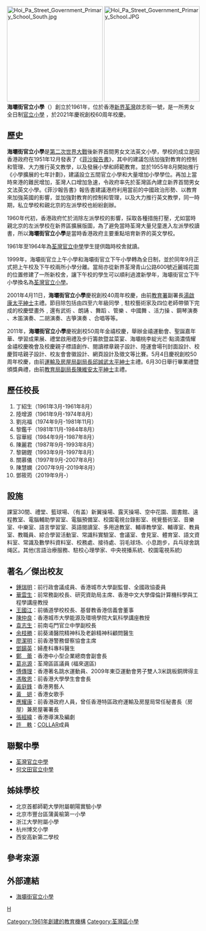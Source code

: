 {{coord|22.3705675|114.1151295|type:landmark_source:enwiki-googlemaplink|display=title}}
{{Infobox_School
| name = 海壩街官立小學<br/> Hoi Pa Street Government Primary School
| image = [[File:23_logo.jpg|75px]]<BR>[[File:North_of_Hoi_Pa_Street_Government_Primary_School.jpg|280px]]<BR>校舍北面
| motto = '''正己修業 盡展所長'''
| principal = 鄧筱筠女士
| vice_principal = 翁麗琴女士、黎佩珊女士、鄧茵茵女士
| established = 1961年
| type = 官立小學
| students = 約825人（2020-2021年度）
| grades = 小一至小六<br/>（30個班別，每班約25-30人）
| address = {{HK}}[[新界|新界]][[荃灣|荃灣]]啟志街1號
| telephone = (+852) 24902828
| mail = hpsgps@edb.gov.hk
| website = http://www.hpsgps.edu.hk/
}}
[[File:Hoi_Pa_Street_Government_Primary_School_South.jpg|250px]]
[[File:Hoi_Pa_Street_Government_Primary_School.JPG|250px]]
'''海壩街官立小學'''（{{lang-en|Hoi Pa Street Government Primary School}}）創立於1961年，位於香港[[新界|新界]][[荃灣|荃灣]]啟志街一號，是一所男女全日制[[官立學校_(香港)|官立小學]] ，於2021年慶祝創校60周年校慶。

== 歷史 ==
'''海壩街官立小學'''是[[二戰|第二次世界大戰]]後新界首間男女文法英文小學，學校的成立是因香港政府在1951年12月發表了《[[菲沙報告書|菲沙報告書]]》，其中的建議包括加強對教育的控制和管理、大力推行英文教學，以及發展小學和師範教育。並於1955年8月開始推行《小學擴展的七年計劃》，建議設立五間官立小學和大量增加小學學位。再加上當時來港的難民增加，荃灣人口增加急速，令政府率先於荃灣區內建立新界首間男女文法英文小學。《菲沙報告書》報告書建議港府利用當前的中國政治形勢、以教育來加強英國的影響，並加強對教育的控制和管理，以及大力推行英文教學，同一時期，私立學校和親北京的左派學校也紛紛創辦。

1960年代初，香港政府忙於消除左派學校的影響，採取各種措施打壓，尤如當時親北京的左派學校在新界區擴展版圖，為了避免當時荃灣大量兒童進入左派學校讀書，所以'''海壩街官立小學'''是當時香港政府主要重點培育新界的英文學校。

1961年至1964年為[[荃灣官立中學|荃灣官立中學]]學生提供臨時校舍就讀。 

1999年，海壩街官立上午小學和海壩街官立下午小學轉為全日制，並於同年9月正式把上午校及下午校兩所小學分離。當局亦從新界荃灣青山公路600號近麗城花園的位置修建了一所新校舍，讓下午校的學生可以順利過渡新學年，海壩街官立下午小學換名為[[荃灣官立小學|荃灣官立小學]]。

2001年4月11日，'''海壩街官立小學'''慶祝創校40周年校慶，由前[[教育署|教育署]]副署長[[湯啟康|湯啟康]][[太平紳士|太平紳士]]主禮。節目除包括由四至六年級同學﹐駐校藝術家及四位老師帶領下完成的校慶壁畫外﹐還有武術 、朗誦 、舞蹈 、管樂 、中國舞 、活力操 、鋼琴演奏 、木笛演奏、二胡演奏、古箏演奏 、合唱等等。

2011年，'''海壩街官立小學'''慶祝創校50周年金禧校慶，舉辦金禧運動會、聖誕嘉年華、學習成果展、禮堂啟用禮及步行籌款暨盆菜宴、海壩桃李綻光芒‧點滴濃情耀金禧校慶晚會及校慶親子標語創作、閱讀襟章親子設計、陸運會場刊封面設計、校慶賀咭親子設計、校友會會徽設計、網頁設計及徵文等比賽。5月4日慶祝創校50周年校慶，由前[[運輸及房屋局|運輸及房屋局]][[副局長|副局長]][[邱誠武|邱誠武]][[太平紳士|太平紳士]]主禮。6月30日舉行畢業禮暨頒獎典禮，由前[[教育局_(香港)|教育局]][[副局長|副局長]][[陳維安|陳維安]][[太平紳士|太平紳士]]主禮。

== 歷任校長==
#丁紹生（1961年3月-1961年8月）
#陸增源（1961年9月-1974年8月）
#劉兆福（1974年9月-1981年11月）
#黎鑑千（1981年11月-1984年8月）
#容華經（1984年9月-1987年8月）
#陳麗君（1987年9月-1993年8月） 
#黎錫鏗（1993年9月-1997年8月） 
#關慕儀（1997年9月-2007年8月）
#陳慧嫻（2007年9月-2019年8月）
#鄧筱筠（2019年9月-）

== 設施 ==
課室30間、禮堂、籃球場、（有盖）新翼操場、露天操場、空中花園、圖書館、遠程教室、電腦輔助學習室、電腦預備室、校園電視台錄影室、視覺藝術室、音樂室、中樂室、語言學習室、英語閱讀室、多用途教室、輔導教學室、輔導室、教員室、教職員、綜合學習活動室、常識科實驗室、會議室、會見室、體育室、語文資料室、常識及數學科資料室、校務處、接待處、羽毛球场、小息跑步，兵乓球舍跳绳区。其他(言語治療服務、駐校心理學家、中央視播系統、校園電視系統)

==著名／傑出校友==
*[[鍾瑞明|鍾瑞明]]：前行政會議成員、香港城市大學副監督、全國政協委員
*[[華雲生|華雲生]]：前常務副校長、研究資助局主席、香港中文大學偉倫計算機科學與工程學講座教授
*[[王國江|王國江]]：前循道學校校長、基督教香港信義會董事
*[[陳仲良|陳仲良]]：香港城市大學能源及環境學院大氣科學講座教授
*[[袁志生|袁志生]]：前南屯門官立中學副校長
*[[余枝勝|余枝勝]]：前葵涌醫院精神科及老齡精神科顧問醫生
*[[廖潔明|廖潔明]]：前香港警務督察協會主席
*[[鄧鍚英|鄧鍚英]]：婦產科專科醫生
*[[鄭蕾|鄭　蕾]]：香港中小型企業總商會副會長
*[[葛兆源|葛兆源]]：荃灣區區議員 (福來選區)
*[[傅傳理|傅傳理]]：香港著名跳水運動員、2009年東亞運動會男子雙人3米跳板銅牌得主
*[[馮敬恩|馮敬恩]]：前香港大學學生會會長
*[[黃庭鋒|黃庭鋒]]：香港男藝人
*[[黃妍|黃　妍]]：香港女歌手
*[[應耀康|應耀康]]：前香港政府人員，曾任香港特區政府運輸及房屋局常任秘書長（房屋）兼房屋署署長
*[[張經緯|張經緯]]：香港導演及編劇
*[[許軼|許　軼]]：[[COLLAR|COLLAR]]成員

==聯繫中學==
*[[荃灣官立中學|荃灣官立中學]]
*[[何文田官立中學|何文田官立中學]]

==姊妹學校==
*北京首都師範大學附屬朝陽實驗小學
*北京市豐台區蒲黃榆第一小學
*浙江大學附屬小學
*杭州博文小學
*西安高新第二學校

==參考來源==
{{reflist}}

==外部連結==
*[http://www.hpsgps.edu.hk/ 海壩街官立小學 ] {{Wayback|url=http://www.hpsgps.edu.hk/ |date=20081121081556 }}

{{香港官立小學}}

[[Category:1961年創建的教育機構|Category:1961年創建的教育機構]]
[[category:香港官立小學|H]]
[[Category:荃灣區小學|Category:荃灣區小學]]